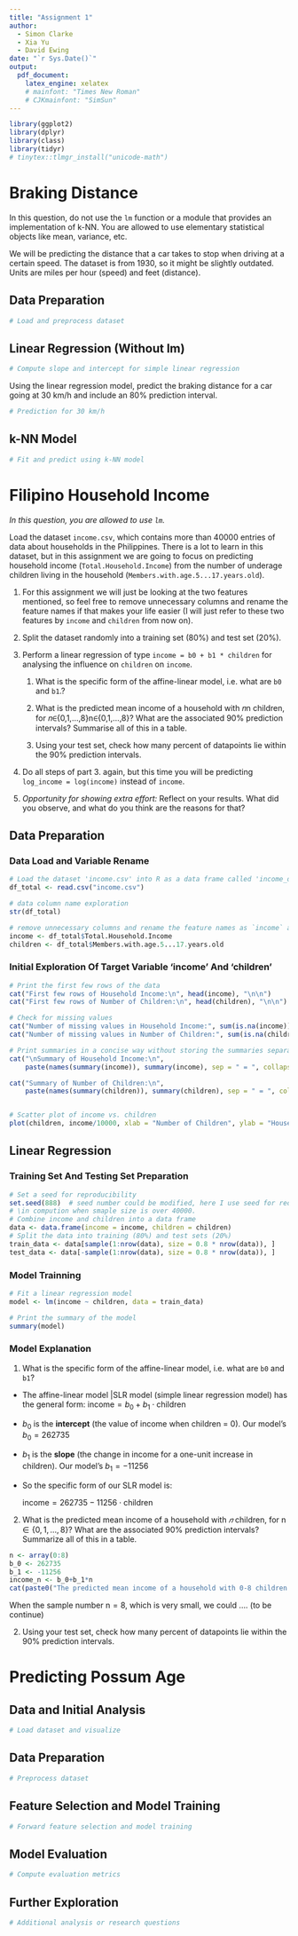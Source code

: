 ```yaml
---
title: "Assignment 1"
author: 
  - Simon Clarke
  - Xia Yu
  - David Ewing
date: "`r Sys.Date()`"
output:
  pdf_document:
    latex_engine: xelatex
    # mainfont: "Times New Roman"
    # CJKmainfont: "SimSun" 
---
```


```r
library(ggplot2)
library(dplyr)
library(class)
library(tidyr)
# tinytex::tlmgr_install("unicode-math")
```

# Braking Distance

In this question, do not use the `lm` function or a module that provides an implementation of k-NN. You are allowed to use elementary statistical objects like mean, variance, etc.

We will be predicting the distance that a car takes to stop when driving at a certain speed. The dataset is from 1930, so it might be slightly outdated. Units are miles per hour (speed) and feet (distance).

## Data Preparation

```r
# Load and preprocess dataset
```

## Linear Regression (Without lm)

```r
# Compute slope and intercept for simple linear regression
```

Using the linear regression model, predict the braking distance for a car going at 30 km/h and include an 80% prediction interval.

```r
# Prediction for 30 km/h
```

## k-NN Model

```r
# Fit and predict using k-NN model
```

# Filipino Household Income

*In this question, you are allowed to use `lm`.*

Load the dataset `income.csv`, which contains more than 40000 entries of data about households in the Philippines. There is a lot to learn in this dataset, but in this assignment we are going to focus on predicting household income (`Total.Household.Income`) from the number of underage children living in the household (`Members.with.age.5...17.years.old`).

1.  For this assignment we will just be looking at the two features mentioned, so feel free to remove unnecessary columns and rename the feature names if that makes your life easier (I will just refer to these two features by `income` and `children` from now on).

2.  Split the dataset randomly into a training set (80%) and test set (20%).

3.  Perform a linear regression of type `income = b0 + b1 * children` for analysing the influence on `children` on `income`.

    1.  What is the specific form of the affine-linear model, i.e. what are `b0` and `b1`.?

    2.  What is the predicted mean income of a household with 𝑛n children, for 𝑛∈{0,1,…,8}n∈{0,1,…,8}? What are the associated 90% prediction intervals? Summarise all of this in a table.

    3.  Using your test set, check how many percent of datapoints lie within the 90% prediction intervals.

4.  Do all steps of part 3. again, but this time you will be predicting `log_income = log(income)` instead of `income`.

5.  *Opportunity for showing extra effort:* Reflect on your results. What did you observe, and what do you think are the reasons for that?

## Data Preparation

### Data Load and Variable Rename

```r
# Load the dataset 'income.csv' into R as a data frame called 'income_data'
df_total <- read.csv("income.csv")

# data column name exploration 
str(df_total)

# remove unnecessary columns and rename the feature names as `income` and `children`.
income <- df_total$Total.Household.Income
children <- df_total$Members.with.age.5...17.years.old
```

### Initial Exploration Of Target Variable 'income' And 'children'

```r
# Print the first few rows of the data
cat("First few rows of Household Income:\n", head(income), "\n\n")
cat("First few rows of Number of Children:\n", head(children), "\n\n")

# Check for missing values
cat("Number of missing values in Household Income:", sum(is.na(income)), "\n")
cat("Number of missing values in Number of Children:", sum(is.na(children)), "\n")

# Print summaries in a concise way without storing the summaries separately
cat("\nSummary of Household Income:\n", 
    paste(names(summary(income)), summary(income), sep = " = ", collapse = "\n"), "\n\n")

cat("Summary of Number of Children:\n", 
    paste(names(summary(children)), summary(children), sep = " = ", collapse = "\n"), "\n")



```

```r
# Scatter plot of income vs. children
plot(children, income/10000, xlab = "Number of Children", ylab = "Household Income (in 10 Thousands)", main = "Income vs. Children")
```

## Linear Regression

### Training Set And Testing Set Preparation

```r
# Set a seed for reproducibility
set.seed(888)  # seed number could be modified, here I use seed for reduce RAM pressure \
# \in compution when smaple size is over 40000.
# Combine income and children into a data frame
data <- data.frame(income = income, children = children)
# Split the data into training (80%) and test sets (20%)
train_data <- data[sample(1:nrow(data), size = 0.8 * nrow(data)), ]
test_data <- data[-sample(1:nrow(data), size = 0.8 * nrow(data)), ]

```

### Model Trainning

```r
# Fit a linear regression model
model <- lm(income ~ children, data = train_data)

# Print the summary of the model
summary(model)

```

### Model Explanation

1.  What is the specific form of the affine-linear model, i.e. what are `b0` and `b1`?

-   The affine-linear model \|SLR model (simple linear regression model) has the general form: $\text{income} = b_0 + b_1 \cdot \text{children}$

-   $b_0$ is the **intercept** (the value of income when children = 0). Our model's $b_0= 262735$

-   $b_1$ is the **slope** (the change in income for a one-unit increase in children). Our model's $b_1= -11256$

-   So the specific form of our SLR model is:

    $\text{income} = 262735 −11256 \cdot \text{children}$

2.  What is the predicted mean income of a household with $𝑛$ children, for $\text{n} ∈ \{0,1,…,8\}$? What are the associated 90% prediction intervals? Summarize all of this in a table.

```r
n <- array(0:8)
b_0 <- 262735
b_1 <- -11256
income_n <- b_0+b_1*n
cat(paste0("The predicted mean income of a household with 0-8 children = ",mean(income_n)),"\n")
```

When the sample number $\text{n}=8$, which is very small, we could .... (to be continue)

2.  Using your test set, check how many percent of datapoints lie within the 90% prediction intervals.

# Predicting Possum Age

## Data and Initial Analysis

```r
# Load dataset and visualize
```

## Data Preparation

```r
# Preprocess dataset
```

## Feature Selection and Model Training

```r
# Forward feature selection and model training
```

## Model Evaluation

```r
# Compute evaluation metrics
```

## Further Exploration

```r
# Additional analysis or research questions
```
